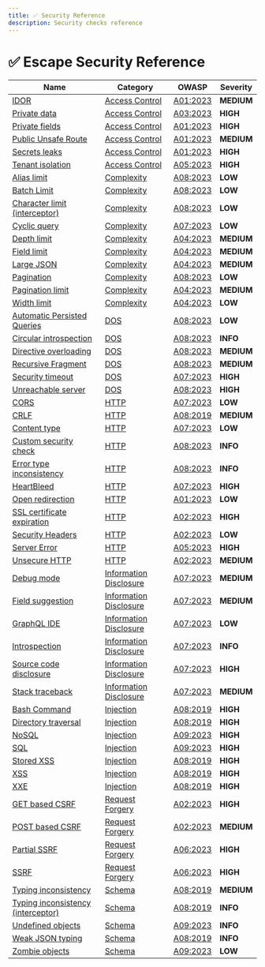 ```yaml
---
title: ✅ Security Reference
description: Security checks reference
---
```


# ✅ Escape Security Reference


| Name | Category | OWASP | Severity | 
| ---- | -------- | ----- | -------- |
| [IDOR](./access_control/idor) | [Access Control](../access%20control) | [A01:2023](https://github.com/OWASP/API-Security/blob/master/editions/2023/en/0xa1-broken-object-level-authorization.md) | **<span className="medium-severity">MEDIUM</span>** |
| [Private data](./access_control/private_data) | [Access Control](../access%20control) | [A03:2023](https://github.com/OWASP/API-Security/blob/master/editions/2023/en/0xa3-broken-object-property-level-authorization.md) | **<span className="high-severity">HIGH</span>** |
| [Private fields](./access_control/private_fields) | [Access Control](../access%20control) | [A01:2023](https://github.com/OWASP/API-Security/blob/master/editions/2023/en/0xa1-broken-object-level-authorization.md) | **<span className="high-severity">HIGH</span>** |
| [Public Unsafe Route](./access_control/public_unsafe_route) | [Access Control](../access%20control) | [A01:2023](https://github.com/OWASP/API-Security/blob/master/editions/2023/en/0xa1-broken-object-level-authorization.md) | **<span className="medium-severity">MEDIUM</span>** |
| [Secrets leaks](./access_control/secrets_leaks) | [Access Control](../access%20control) | [A01:2023](https://github.com/OWASP/API-Security/blob/master/editions/2023/en/0xa1-broken-object-level-authorization.md) | **<span className="high-severity">HIGH</span>** |
| [Tenant isolation](./access_control/tenant_isolation) | [Access Control](../access%20control) | [A05:2023](https://github.com/OWASP/API-Security/blob/master/editions/2023/en/0xa5-broken-function-level-authorization.md) | **<span className="high-severity">HIGH</span>** |
| [Alias limit](./complexity/alias_limit) | [Complexity](../complexity) | [A08:2023](https://github.com/OWASP/API-Security/blob/master/editions/2023/en/0xa8-lack-of-protection-from-automated-threats.md) | **<span className="low-severity">LOW</span>** |
| [Batch Limit](./complexity/batch_limit) | [Complexity](../complexity) | [A08:2023](https://github.com/OWASP/API-Security/blob/master/editions/2023/en/0xa8-lack-of-protection-from-automated-threats.md) | **<span className="low-severity">LOW</span>** |
| [Character limit (interceptor)](./complexity/character_limit_interceptor) | [Complexity](../complexity) | [A08:2023](https://github.com/OWASP/API-Security/blob/master/editions/2023/en/0xa8-lack-of-protection-from-automated-threats.md) | **<span className="low-severity">LOW</span>** |
| [Cyclic query](./complexity/cyclic_query) | [Complexity](../complexity) | [A07:2023](https://github.com/OWASP/API-Security/blob/master/editions/2023/en/0xa7-security-misconfiguration.md) | **<span className="low-severity">LOW</span>** |
| [Depth limit](./complexity/depth_limit) | [Complexity](../complexity) | [A04:2023](https://github.com/OWASP/API-Security/blob/master/editions/2023/en/0xa4-unrestricted-resource-consumption.md) | **<span className="medium-severity">MEDIUM</span>** |
| [Field limit](./complexity/field_limit) | [Complexity](../complexity) | [A04:2023](https://github.com/OWASP/API-Security/blob/master/editions/2023/en/0xa4-unrestricted-resource-consumption.md) | **<span className="medium-severity">MEDIUM</span>** |
| [Large JSON](./complexity/large_json) | [Complexity](../complexity) | [A04:2023](https://github.com/OWASP/API-Security/blob/master/editions/2023/en/0xa4-unrestricted-resource-consumption.md) | **<span className="medium-severity">MEDIUM</span>** |
| [Pagination](./complexity/pagination) | [Complexity](../complexity) | [A08:2023](https://github.com/OWASP/API-Security/blob/master/editions/2023/en/0xa8-lack-of-protection-from-automated-threats.md) | **<span className="low-severity">LOW</span>** |
| [Pagination limit](./complexity/pagination_limit) | [Complexity](../complexity) | [A04:2023](https://github.com/OWASP/API-Security/blob/master/editions/2023/en/0xa4-unrestricted-resource-consumption.md) | **<span className="medium-severity">MEDIUM</span>** |
| [Width limit](./complexity/width_limit) | [Complexity](../complexity) | [A04:2023](https://github.com/OWASP/API-Security/blob/master/editions/2023/en/0xa4-unrestricted-resource-consumption.md) | **<span className="low-severity">LOW</span>** |
| [Automatic Persisted Queries](./dos/automatic_persisted_queries) | [DOS](../dos) | [A08:2023](https://github.com/OWASP/API-Security/blob/master/editions/2023/en/0xa8-lack-of-protection-from-automated-threats.md) | **<span className="low-severity">LOW</span>** |
| [Circular introspection](./dos/circular_introspection) | [DOS](../dos) | [A08:2023](https://github.com/OWASP/API-Security/blob/master/editions/2023/en/0xa8-lack-of-protection-from-automated-threats.md) | **<span className="info-severityom">INFO</span>** |
| [Directive overloading](./dos/directive_overloading) | [DOS](../dos) | [A08:2023](https://github.com/OWASP/API-Security/blob/master/editions/2023/en/0xa8-lack-of-protection-from-automated-threats.md) | **<span className="medium-severity">MEDIUM</span>** |
| [Recursive Fragment](./dos/recursive_fragment) | [DOS](../dos) | [A08:2023](https://github.com/OWASP/API-Security/blob/master/editions/2023/en/0xa8-lack-of-protection-from-automated-threats.md) | **<span className="medium-severity">MEDIUM</span>** |
| [Security timeout](./dos/security_timeout) | [DOS](../dos) | [A07:2023](https://github.com/OWASP/API-Security/blob/master/editions/2023/en/0xa7-security-misconfiguration.md) | **<span className="high-severity">HIGH</span>** |
| [Unreachable server](./dos/unreachable_server) | [DOS](../dos) | [A08:2023](https://github.com/OWASP/API-Security/blob/master/editions/2023/en/0xa8-lack-of-protection-from-automated-threats.md) | **<span className="high-severity">HIGH</span>** |
| [CORS](./http/cors) | [HTTP](../http) | [A07:2023](https://github.com/OWASP/API-Security/blob/master/editions/2023/en/0xa7-security-misconfiguration.md) | **<span className="low-severity">LOW</span>** |
| [CRLF](./http/crlf) | [HTTP](../http) | [A08:2019](https://github.com/OWASP/API-Security/blob/master/editions/2019/en/0xa8-injection.md) | **<span className="medium-severity">MEDIUM</span>** |
| [Content type](./http/content_type) | [HTTP](../http) | [A07:2023](https://github.com/OWASP/API-Security/blob/master/editions/2023/en/0xa7-security-misconfiguration.md) | **<span className="low-severity">LOW</span>** |
| [Custom security check](./http/custom_security_check) | [HTTP](../http) | [A08:2023](https://github.com/OWASP/API-Security/blob/master/editions/2023/en/0xa8-lack-of-protection-from-automated-threats.md) | **<span className="info-severityom">INFO</span>** |
| [Error type inconsistency](./http/error_type_inconsistency) | [HTTP](../http) | [A08:2023](https://github.com/OWASP/API-Security/blob/master/editions/2023/en/0xa8-lack-of-protection-from-automated-threats.md) | **<span className="info-severityom">INFO</span>** |
| [HeartBleed](./http/heartbleed) | [HTTP](../http) | [A07:2023](https://github.com/OWASP/API-Security/blob/master/editions/2023/en/0xa7-security-misconfiguration.md) | **<span className="high-severity">HIGH</span>** |
| [Open redirection](./http/open_redirection) | [HTTP](../http) | [A01:2023](https://github.com/OWASP/API-Security/blob/master/editions/2023/en/0xa1-broken-object-level-authorization.md) | **<span className="low-severity">LOW</span>** |
| [SSL certificate expiration](./http/ssl_certificate_expiration) | [HTTP](../http) | [A02:2023](https://github.com/OWASP/API-Security/blob/master/editions/2023/en/0xa2-broken-authentication.md) | **<span className="high-severity">HIGH</span>** |
| [Security Headers](./http/security_headers) | [HTTP](../http) | [A02:2023](https://github.com/OWASP/API-Security/blob/master/editions/2023/en/0xa2-broken-authentication.md) | **<span className="low-severity">LOW</span>** |
| [Server Error](./http/server_error) | [HTTP](../http) | [A05:2023](https://github.com/OWASP/API-Security/blob/master/editions/2023/en/0xa5-broken-function-level-authorization.md) | **<span className="high-severity">HIGH</span>** |
| [Unsecure HTTP](./http/unsecure_http) | [HTTP](../http) | [A02:2023](https://github.com/OWASP/API-Security/blob/master/editions/2023/en/0xa2-broken-authentication.md) | **<span className="medium-severity">MEDIUM</span>** |
| [Debug mode](./information_disclosure/debug_mode) | [Information Disclosure](../information%20disclosure) | [A07:2023](https://github.com/OWASP/API-Security/blob/master/editions/2023/en/0xa7-security-misconfiguration.md) | **<span className="medium-severity">MEDIUM</span>** |
| [Field suggestion](./information_disclosure/field_suggestion) | [Information Disclosure](../information%20disclosure) | [A07:2023](https://github.com/OWASP/API-Security/blob/master/editions/2023/en/0xa7-security-misconfiguration.md) | **<span className="medium-severity">MEDIUM</span>** |
| [GraphQL IDE](./information_disclosure/graphql_ide) | [Information Disclosure](../information%20disclosure) | [A07:2023](https://github.com/OWASP/API-Security/blob/master/editions/2023/en/0xa7-security-misconfiguration.md) | **<span className="low-severity">LOW</span>** |
| [Introspection](./information_disclosure/introspection) | [Information Disclosure](../information%20disclosure) | [A07:2023](https://github.com/OWASP/API-Security/blob/master/editions/2023/en/0xa7-security-misconfiguration.md) | **<span className="info-severityom">INFO</span>** |
| [Source code disclosure](./information_disclosure/source_code_disclosure) | [Information Disclosure](../information%20disclosure) | [A07:2023](https://github.com/OWASP/API-Security/blob/master/editions/2023/en/0xa7-security-misconfiguration.md) | **<span className="high-severity">HIGH</span>** |
| [Stack traceback](./information_disclosure/stack_traceback) | [Information Disclosure](../information%20disclosure) | [A07:2023](https://github.com/OWASP/API-Security/blob/master/editions/2023/en/0xa7-security-misconfiguration.md) | **<span className="medium-severity">MEDIUM</span>** |
| [Bash Command](./injection/bash_command) | [Injection](../injection) | [A08:2019](https://github.com/OWASP/API-Security/blob/master/editions/2019/en/0xa8-injection.md) | **<span className="high-severity">HIGH</span>** |
| [Directory traversal](./injection/directory_traversal) | [Injection](../injection) | [A08:2019](https://github.com/OWASP/API-Security/blob/master/editions/2019/en/0xa8-injection.md) | **<span className="high-severity">HIGH</span>** |
| [NoSQL](./injection/nosql) | [Injection](../injection) | [A09:2023](https://github.com/OWASP/API-Security/blob/master/editions/2023/en/0xa9-improper-assets-management.md) | **<span className="high-severity">HIGH</span>** |
| [SQL](./injection/sql) | [Injection](../injection) | [A09:2023](https://github.com/OWASP/API-Security/blob/master/editions/2023/en/0xa9-improper-assets-management.md) | **<span className="high-severity">HIGH</span>** |
| [Stored XSS](./injection/stored_xss) | [Injection](../injection) | [A08:2019](https://github.com/OWASP/API-Security/blob/master/editions/2019/en/0xa8-injection.md) | **<span className="high-severity">HIGH</span>** |
| [XSS](./injection/xss) | [Injection](../injection) | [A08:2019](https://github.com/OWASP/API-Security/blob/master/editions/2019/en/0xa8-injection.md) | **<span className="high-severity">HIGH</span>** |
| [XXE](./injection/xxe) | [Injection](../injection) | [A08:2019](https://github.com/OWASP/API-Security/blob/master/editions/2019/en/0xa8-injection.md) | **<span className="high-severity">HIGH</span>** |
| [GET based CSRF](./request_forgery/get_based_csrf) | [Request Forgery](../request%20forgery) | [A02:2023](https://github.com/OWASP/API-Security/blob/master/editions/2023/en/0xa2-broken-authentication.md) | **<span className="high-severity">HIGH</span>** |
| [POST based CSRF](./request_forgery/post_based_csrf) | [Request Forgery](../request%20forgery) | [A02:2023](https://github.com/OWASP/API-Security/blob/master/editions/2023/en/0xa2-broken-authentication.md) | **<span className="medium-severity">MEDIUM</span>** |
| [Partial SSRF](./request_forgery/partial_ssrf) | [Request Forgery](../request%20forgery) | [A06:2023](https://github.com/OWASP/API-Security/blob/master/editions/2023/en/0xa6-server-side-request-forgery.md) | **<span className="high-severity">HIGH</span>** |
| [SSRF](./request_forgery/ssrf) | [Request Forgery](../request%20forgery) | [A06:2023](https://github.com/OWASP/API-Security/blob/master/editions/2023/en/0xa6-server-side-request-forgery.md) | **<span className="high-severity">HIGH</span>** |
| [Typing inconsistency](./schema/typing_inconsistency) | [Schema](../schema) | [A08:2019](https://github.com/OWASP/API-Security/blob/master/editions/2019/en/0xa8-injection.md) | **<span className="medium-severity">MEDIUM</span>** |
| [Typing inconsistency (interceptor)](./schema/typing_inconsistency_interceptor) | [Schema](../schema) | [A08:2019](https://github.com/OWASP/API-Security/blob/master/editions/2019/en/0xa8-injection.md) | **<span className="info-severityom">INFO</span>** |
| [Undefined objects](./schema/undefined_objects) | [Schema](../schema) | [A09:2023](https://github.com/OWASP/API-Security/blob/master/editions/2023/en/0xa9-improper-assets-management.md) | **<span className="info-severityom">INFO</span>** |
| [Weak JSON typing](./schema/weak_json_typing) | [Schema](../schema) | [A08:2019](https://github.com/OWASP/API-Security/blob/master/editions/2019/en/0xa8-injection.md) | **<span className="info-severityom">INFO</span>** |
| [Zombie objects](./schema/zombie_objects) | [Schema](../schema) | [A09:2023](https://github.com/OWASP/API-Security/blob/master/editions/2023/en/0xa9-improper-assets-management.md) | **<span className="low-severity">LOW</span>** |
